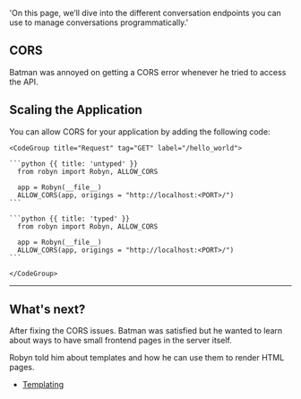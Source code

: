   'On this page, we’ll dive into the different conversation endpoints you can use to manage conversations programmatically.'


## CORS

Batman was annoyed on getting a CORS error whenever he tried to access the API.


## Scaling the Application

<Row>
<Col>
You can allow CORS for your application by adding the following code:
</Col>
  <Col>

    <CodeGroup title="Request" tag="GET" label="/hello_world">

    ```python {{ title: 'untyped' }}
      from robyn import Robyn, ALLOW_CORS

      app = Robyn(__file__)
      ALLOW_CORS(app, origings = "http://localhost:<PORT>/")
    ```

    ```python {{ title: 'typed' }}
      from robyn import Robyn, ALLOW_CORS

      app = Robyn(__file__)
      ALLOW_CORS(app, origings = "http://localhost:<PORT>/")
    ```

    </CodeGroup>
  </Col>
</Row>

---


## What's next?

After fixing the CORS issues. Batman was satisfied but he wanted to learn about ways to have small frontend pages in the server itself.

Robyn told him about templates and how he can use them to render HTML pages.

- [Templating](/documentation/api_reference/templating)

